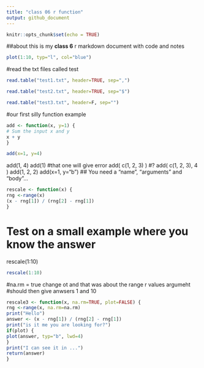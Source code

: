 ```yaml
---
title: "class 06 r function"
output: github_document
---
```


```r
knitr::opts_chunk$set(echo = TRUE)
```

##about 
this is my **class 6** r markdown document with code and notes 

```r
plot(1:10, typ="l", col="blue")
```


#read the txt files called test 

```r
read.table("test1.txt", header=TRUE, sep=",")
```
```r
read.table("test2.txt", header=TRUE, sep="$")
```
```r
read.table("test3.txt", header=F, sep="")
```

#our first silly function example 

```r
add <- function(x, y=1) {
# Sum the input x and y
x + y
}
```
```r
add(x=1, y=4)

```
add(1, 4)
add(1)
#that one will give error 
add( c(1, 2, 3) )
#?
add( c(1, 2, 3), 4 )
add(1, 2, 2)
add(x=1, y=“b”)
## You need a “name”, “arguments” and “body”…
```r
rescale <- function(x) {
rng <-range(x)
(x - rng[1]) / (rng[2] - rng[1])
}

```
# Test on a small example where you know the answer
rescale(1:10)


```r
rescale(1:10)
```

#na.rm = true change ot and that was about the range r values argumeht 
#should then give anwsers 1 and 10


```r

rescale3 <- function(x, na.rm=TRUE, plot=FALSE) {
rng <-range(x, na.rm=na.rm)
print("Hello")
answer <- (x - rng[1]) / (rng[2] - rng[1])
print("is it me you are looking for?")
if(plot) {
plot(answer, typ="b", lwd=4)
}
print("I can see it in ...")
return(answer)
}

```






